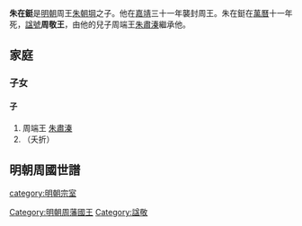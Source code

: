 {{Otheruses|subject=[[明朝|明朝]]周[[藩國|藩國]]國王周敬王|other=[[東周|東周]][[天子|天子]]周敬王|周敬王}}

'''朱在鋌'''{{BD||？|1583年|catIdx=Z朱}}是[[明朝|明朝]]周王[[朱朝堈|朱朝堈]]之子。他在[[嘉靖|嘉靖]]三十一年襲封周王。朱在鋌在[[萬曆|萬曆]]十一年死，[[諡號|諡號]]'''周敬王'''，由他的兒子周端王[[朱肅溱|朱肅溱]]繼承他。

== 家庭 ==
=== 子女 ===
==== 子 ====
#周端王 [[朱肅溱|朱肅溱]]
#（夭折）

==明朝周國世譜==
{{明朝周國家族樹}}

{{s-start}}
{{s-before|父莊王[[朱朝堈|朱朝堈]]}}
{{s-ttl|title=[[明朝藩王列表_(周王系)|明周國國王]]|years=1552年－1583年}}
{{s-aft|after=子端王[[朱肅溱|朱肅溱]]}}
{{end}}

[[category:明朝宗室|category:明朝宗室]]
[[Category:明朝周藩國王|Category:明朝周藩國王]]
[[Category:諡敬|Category:諡敬]]